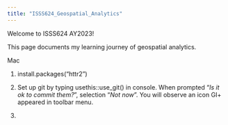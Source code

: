 ```yaml
---
title: "ISSS624_Geospatial_Analytics"
---
```


Welcome to ISSS624 AY2023!

This page documents my learning journey of geospatial analytics.

Mac

1.  install.packages("httr2")

2.  Set up git by typing usethis::use_git() in console. When prompted "*Is it ok to commit them?* ", selection "*Not now*". You will observe an icon GI+ appeared in toolbar menu.

3.  
